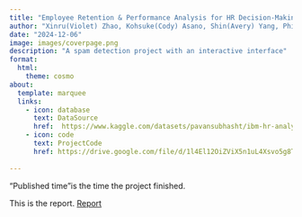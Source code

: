 ```yaml
---
title: "Employee Retention & Performance Analysis for HR Decision-Making"
author: "Xinru(Violet) Zhao, Kohsuke(Cody) Asano, Shin(Avery) Yang, Philip Tong, Pratiksha Gund"
date: "2024-12-06"
image: images/coverpage.png
description: "A spam detection project with an interactive interface"
format:
  html:
    theme: cosmo
about:
  template: marquee
  links:
    - icon: database
      text: DataSource
      href:  https://www.kaggle.com/datasets/pavansubhasht/ibm-hr-analytics-attrition-dataset
    - icon: code
      text: ProjectCode
      href: https://drive.google.com/file/d/1l4El12OiZViX5n1uL4Xsvo5g8Tke1AgS/view?usp=sharing
  
---
```

"Published time"is the time the project finished.

This is the report. [Report](report/report.pdf)

